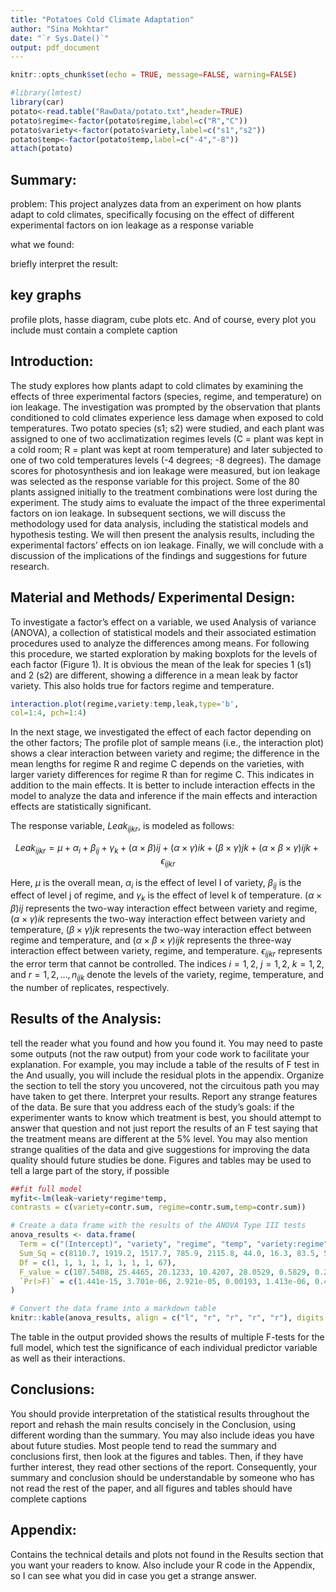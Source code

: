 ```yaml
---
title: "Potatoes Cold Climate Adaptation"
author: "Sina Mokhtar"
date: "`r Sys.Date()`"
output: pdf_document
---
```


```r
knitr::opts_chunk$set(echo = TRUE, message=FALSE, warning=FALSE)
```


```r
#library(lmtest)
library(car)
potato<-read.table("RawData/potato.txt",header=TRUE)
potato$regime<-factor(potato$regime,label=c("R","C"))
potato$variety<-factor(potato$variety,label=c("s1","s2"))
potato$temp<-factor(potato$temp,label=c("-4","-8"))
attach(potato)
```



## Summary:

problem: This project analyzes data from an experiment on how plants adapt to cold climates, specifically focusing on the effect of different experimental factors on ion leakage as a response variable

what we found:  

briefly interpret the result:  


## key graphs

profile plots, hasse diagram, cube plots etc. And of course, every plot you include
must contain a complete caption



## Introduction:

The study explores how plants adapt to cold climates by examining the effects of three experimental factors (species, regime, and temperature) on ion leakage. The investigation was prompted by the observation that plants conditioned to cold climates experience less damage when exposed to cold temperatures. Two potato species (s1; s2) were studied, and each plant was assigned to one of two acclimatization regimes levels (C = plant was kept in a cold room; R = plant was kept at room temperature) and later subjected to one of two cold temperatures levels (-4 degrees; -8 degrees). The damage scores for photosynthesis and ion leakage were measured, but ion leakage was selected as the response variable for this project. Some of the 80 plants assigned initially to the treatment combinations were lost during the experiment. The study aims to evaluate the impact of the three experimental factors on ion leakage. In subsequent sections, we will discuss the methodology used for data analysis, including the statistical models and hypothesis testing. We will then present the analysis results, including the experimental factors' effects on ion leakage. Finally, we will conclude with a discussion of the implications of the findings and suggestions for future research. 



## Material and Methods/ Experimental Design:
To investigate a factor's effect on a variable, we used Analysis of variance (ANOVA), a collection of statistical models and their associated estimation procedures used to analyze the differences among means. For following this procedure, we started exploration by making boxplots for the levels of each factor (Figure 1). It is obvious the mean of the leak for species 1 (s1) and 2 (s2) are different, showing a difference in a mean leak by factor variety. This also holds true for factors regime and temperature.  

```r
interaction.plot(regime,variety:temp,leak,type='b',
col=1:4, pch=1:4)
```




In the next stage, we investigated the effect of each factor depending on the other factors; The profile plot of sample means (i.e., the interaction plot) shows a clear interaction between variety and regime; the difference in the mean lengths for regime R and regime C depends on the varieties, with larger variety differences for regime R than for regime C. This indicates in addition to the main effects. It is better to include interaction effects in the model to analyze the data and inference if the main effects and interaction effects are statistically significant.

The response variable, $Leak_{ijkr}$, is modeled as follows:


$$Leak_{ijkr} = \mu + \alpha_i + \beta_{ij} + \gamma_k + ( \alpha \times \beta){ij} + (\alpha \times \gamma){ik} + (\beta \times \gamma){jk} + (\alpha \times \beta \times \gamma){ijk} + \epsilon_{ijkr}$$

Here, $\mu$ is the overall mean, $\alpha_i$ is the effect of level I of variety, $\beta_{ij}$ is the effect of level j of regime, and $\gamma_k$ is the effect of level k of temperature. $(\alpha \times \beta){ij}$ represents the two-way interaction effect between variety and regime, $(\alpha \times \gamma){ik}$ represents the two-way interaction effect between variety and temperature, $(\beta \times \gamma){jk}$ represents the two-way interaction effect between regime and temperature, and $(\alpha \times \beta \times \gamma){ijk}$ represents the three-way interaction effect between variety, regime, and temperature. $\epsilon_{ijkr}$ represents the error term that cannot be controlled. The indices $i=1,2$, $j=1,2$, $k=1,2$, and $r=1,2,\ldots,n_{ijk}$ denote the levels of the variety, regime, temperature, and the number of replicates, respectively.




## Results of the Analysis:

tell the reader what you found and how you found it. You may need to paste some outputs (not the raw output) from your code work to facilitate your explanation. For example, you may include a table of the results of F test in the And usually, you will include the residual plots in the appendix. Organize the section to tell the story you uncovered, not the circuitous path you may have taken to get there. Interpret your results. Report any strange features of the data.
Be sure that you address each of the study’s goals: if the experimenter wants to know which
treatment is best, you should attempt to answer that question and not just report the results of
an F test saying that the treatment means are different at the 5% level. You may also mention
strange qualities of the data and give suggestions for improving the data quality should future
studies be done. Figures and tables may be used to tell a large part of the story, if possible

```r
##fit full model
myfit<-lm(leak~variety*regime*temp,
contrasts = c(variety=contr.sum, regime=contr.sum,temp=contr.sum))

# Create a data frame with the results of the ANOVA Type III tests
anova_results <- data.frame(
  Term = c("(Intercept)", "variety", "regime", "temp", "variety:regime", "variety:temp", "regime:temp", "variety:regime:temp", "Residuals"),
  Sum_Sq = c(8110.7, 1919.2, 1517.7, 785.9, 2115.8, 44.0, 16.3, 83.5, 5053.1),
  Df = c(1, 1, 1, 1, 1, 1, 1, 1, 67),
  F_value = c(107.5408, 25.4465, 20.1233, 10.4207, 28.0529, 0.5829, 0.2158, 1.1069, NA),
  `Pr(>F)` = c(1.441e-15, 3.701e-06, 2.921e-05, 0.00193, 1.413e-06, 0.44787, 0.64373, 0.29654, NA)
)

# Convert the data frame into a markdown table
knitr::kable(anova_results, align = c("l", "r", "r", "r", "r"), digits = 4)


```


The table in the output provided shows the results of multiple F-tests for the full model, which test the significance of each individual predictor variable as well as their interactions.



## Conclusions: 
You should provide interpretation of the statistical results throughout the report and rehash the main results concisely in the Conclusion, using different wording than the summary. You may also include ideas you have about future studies. Most people tend to read the summary and conclusions first, then look at the figures and
tables. Then, if they have further interest, they read other sections of the report. Consequently, your summary and conclusion should be understandable by someone who has not read the rest of the paper, and all figures and tables should have complete captions







## Appendix:

Contains the technical details and plots not found in the Results section that
you want your readers to know. Also include your R code in the Appendix, so I can see what
you did in case you get a strange answer.


